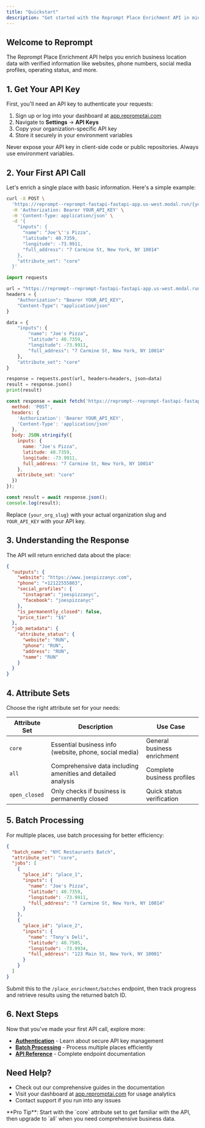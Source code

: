 ```yaml
---
title: "Quickstart"
description: "Get started with the Reprompt Place Enrichment API in minutes"
---
```


## Welcome to Reprompt

The Reprompt Place Enrichment API helps you enrich business location data with verified information like websites, phone numbers, social media profiles, operating status, and more.

## 1. Get Your API Key

First, you'll need an API key to authenticate your requests:

1. Sign up or log into your dashboard at [app.repromptai.com](https://app.repromptai.com)
2. Navigate to **Settings** → **API Keys**
3. Copy your organization-specific API key
4. Store it securely in your environment variables

<Warning>
Never expose your API key in client-side code or public repositories. Always use environment variables.
</Warning>

## 2. Your First API Call

Let's enrich a single place with basic information. Here's a simple example:

<CodeGroup>

```bash cURL
curl -X POST \
  'https://reprompt--reprompt-fastapi-fastapi-app.us-west.modal.run/{your_org_slug}/place_enrichment/enrich' \
  -H 'Authorization: Bearer YOUR_API_KEY' \
  -H 'Content-Type: application/json' \
  -d '{
    "inputs": {
      "name": "Joe'\''s Pizza",
      "latitude": 40.7359,
      "longitude": -73.9911,
      "full_address": "7 Carmine St, New York, NY 10014"
    },
    "attribute_set": "core"
  }'
```

```python Python
import requests

url = "https://reprompt--reprompt-fastapi-fastapi-app.us-west.modal.run/{your_org_slug}/place_enrichment/enrich"
headers = {
    "Authorization": "Bearer YOUR_API_KEY",
    "Content-Type": "application/json"
}

data = {
    "inputs": {
        "name": "Joe's Pizza",
        "latitude": 40.7359,
        "longitude": -73.9911,
        "full_address": "7 Carmine St, New York, NY 10014"
    },
    "attribute_set": "core"
}

response = requests.post(url, headers=headers, json=data)
result = response.json()
print(result)
```

```javascript JavaScript
const response = await fetch('https://reprompt--reprompt-fastapi-fastapi-app.us-west.modal.run/{your_org_slug}/place_enrichment/enrich', {
  method: 'POST',
  headers: {
    'Authorization': 'Bearer YOUR_API_KEY',
    'Content-Type': 'application/json'
  },
  body: JSON.stringify({
    inputs: {
      name: "Joe's Pizza",
      latitude: 40.7359,
      longitude: -73.9911,
      full_address: "7 Carmine St, New York, NY 10014"
    },
    attribute_set: "core"
  })
});

const result = await response.json();
console.log(result);
```

</CodeGroup>

Replace `{your_org_slug}` with your actual organization slug and `YOUR_API_KEY` with your API key.

## 3. Understanding the Response

The API will return enriched data about the place:

```json
{
  "outputs": {
    "website": "https://www.joespizzanyc.com",
    "phone": "+12122555803",
    "social_profiles": {
      "instagram": "joespizzanyc",
      "facebook": "joespizzanyc"
    },
    "is_permanently_closed": false,
    "price_tier": "$$"
  },
  "job_metadata": {
    "attribute_status": {
      "website": "RUN",
      "phone": "RUN",
      "address": "RUN",
      "name": "RUN"
    }
  }
}
```

## 4. Attribute Sets

Choose the right attribute set for your needs:

| Attribute Set | Description | Use Case |
|---------------|-------------|----------|
| `core` | Essential business info (website, phone, social media) | General business enrichment |
| `all` | Comprehensive data including amenities and detailed analysis | Complete business profiles |
| `open_closed` | Only checks if business is permanently closed | Quick status verification |

## 5. Batch Processing

For multiple places, use batch processing for better efficiency:

```json
{
  "batch_name": "NYC Restaurants Batch",
  "attribute_set": "core",
  "jobs": [
    {
      "place_id": "place_1",
      "inputs": {
        "name": "Joe's Pizza",
        "latitude": 40.7359,
        "longitude": -73.9911,
        "full_address": "7 Carmine St, New York, NY 10014"
      }
    },
    {
      "place_id": "place_2", 
      "inputs": {
        "name": "Tony's Deli",
        "latitude": 40.7505,
        "longitude": -73.9934,
        "full_address": "123 Main St, New York, NY 10001"
      }
    }
  ]
}
```

Submit this to the `/place_enrichment/batches` endpoint, then track progress and retrieve results using the returned batch ID.

## 6. Next Steps

Now that you've made your first API call, explore more:

- **[Authentication](/authentication)** - Learn about secure API key management
- **[Batch Processing](/guides/batch-processing)** - Process multiple places efficiently  
- **[API Reference](/api-reference)** - Complete endpoint documentation

## Need Help?

- Check out our comprehensive guides in the documentation
- Visit your dashboard at [app.repromptai.com](https://app.repromptai.com) for usage analytics
- Contact support if you run into any issues

<Info>
**Pro Tip**: Start with the `core` attribute set to get familiar with the API, then upgrade to `all` when you need comprehensive business data.
</Info>

